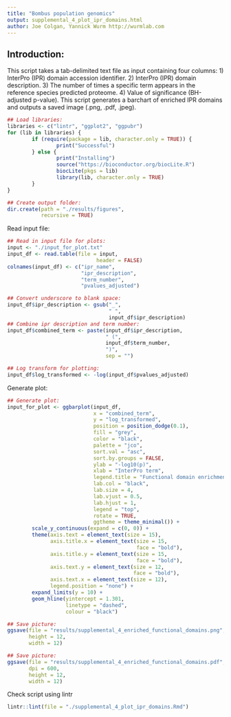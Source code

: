 ```yaml
---
title: "Bombus population genomics"
output: supplemental_4_plot_ipr_domains.html
author: Joe Colgan, Yannick Wurm http://wurmlab.com
---
```


## Introduction:  
This script takes a tab-delimited text file as input containing four columns:
1) InterPro (IPR) domain accession identifier.
2) InterPro (IPR) domain description.
3) The number of times a specific term appears in the reference species predicted proteome.
4) Value of significance (BH-adjusted p-value).
This script generates a barchart of enriched IPR domains and outputs a saved image (.png, .pdf, .jpeg).

```r
## Load libraries:
libraries <- c("lintr", "ggplot2", "ggpubr")
for (lib in libraries) {
        if (require(package = lib, character.only = TRUE)) {
                print("Successful")
        } else {
                print("Installing")
                source("https://bioconductor.org/biocLite.R")
                biocLite(pkgs = lib)
                library(lib, character.only = TRUE)
        }
}

## Create output folder:
dir.create(path = "./results/figures",
           recursive = TRUE)
```

Read input file:

```r
## Read in input file for plots:
input <- "./input_for_plot.txt"
input_df <- read.table(file = input,
                             header = FALSE)
colnames(input_df) <- c("ipr_name",
                        "ipr_description",
                        "term_number",
                        "pvalues_adjusted")

## Convert underscore to blank space:
input_df$ipr_description <- gsub("_",
                                 " ",
                                 input_df$ipr_description)
## Combine ipr description and term number:
input_df$combined_term <- paste(input_df$ipr_description,
                                " (",
                                input_df$term_number,
                                ")",
                                sep = "")

## Log transform for plotting:
input_df$log_transformed <- -log(input_df$pvalues_adjusted)
```

Generate plot:

```r
## Generate plot:
input_for_plot <- ggbarplot(input_df,
                            x = "combined_term",
                            y = "log_transformed",
                            position = position_dodge(0.1),
                            fill = "grey",
                            color = "black",
                            palette = "jco",
                            sort.val = "asc",
                            sort.by.groups = FALSE,
                            ylab = "-log10(p)",
                            xlab = "InterPro term",
                            legend.title = "Functional domain enrichment",
                            lab.col = "black",
                            lab.size = 4,
                            lab.vjust = 0.5,
                            lab.hjust = 1,
                            legend = "top",
                            rotate = TRUE,
                            ggtheme = theme_minimal()) +
        scale_y_continuous(expand = c(0, 0)) +
        theme(axis.text = element_text(size = 15),
              axis.title.x = element_text(size = 15,
                                          face = "bold"),
              axis.title.y = element_text(size = 15,
                                          face = "bold"),
              axis.text.y = element_text(size = 12,
                                         face = "bold"),
              axis.text.x = element_text(size = 12),
              legend.position = "none") +
        expand_limits(y = 10) +
        geom_hline(yintercept = 1.301,
                   linetype = "dashed",
                   colour = "black")

## Save picture:
ggsave(file = "results/supplemental_4_enriched_functional_domains.png",
       height = 12,
       width = 12)

## Save picture:
ggsave(file = "results/supplemental_4_enriched_functional_domains.pdf",
       dpi = 600,
       height = 12,
       width = 12)
```

Check script using lintr

```r
lintr::lint(file = "./supplemental_4_plot_ipr_domains.Rmd")
```
